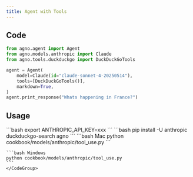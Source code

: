 ```yaml
---
title: Agent with Tools
---
```


## Code

```python cookbook/models/anthropic/tool_use.py
from agno.agent import Agent
from agno.models.anthropic import Claude
from agno.tools.duckduckgo import DuckDuckGoTools

agent = Agent(
    model=Claude(id="claude-sonnet-4-20250514"),
    tools=[DuckDuckGoTools()],
    markdown=True,
)
agent.print_response("Whats happening in France?")
```

## Usage

<Steps>
  <Snippet file="create-venv-step.mdx" />

  <Step title="Set your API key">
    ```bash
    export ANTHROPIC_API_KEY=xxx
    ```
  </Step>

  <Step title="Install libraries">
    ```bash
    pip install -U anthropic duckduckgo-search agno
    ```
  </Step>

  <Step title="Run Agent">
    <CodeGroup>
    ```bash Mac
    python cookbook/models/anthropic/tool_use.py
    ```

    ```bash Windows
    python cookbook/models/anthropic/tool_use.py
    ```
    </CodeGroup>
  </Step>
</Steps>